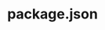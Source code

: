 ---
id: "node_tf_easy_009"
questionType: "TRUE_FALSE"
title: "package.json"
statement: "package.json contains metadata about a Node.js project."
difficulty: "EASY"
category: "Node.js"
correctAnswer: true
explanation: "package.json defines dependencies, scripts, and project info."
---